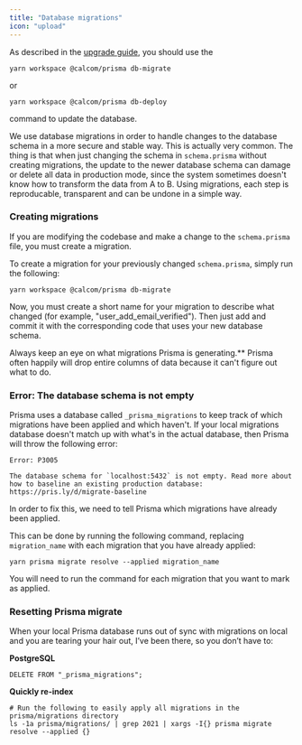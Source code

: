 ```yaml
---
title: "Database migrations"
icon: "upload"
---
```


As described in the [upgrade guide](/self-hosting/upgrading), you should use the 
```
yarn workspace @calcom/prisma db-migrate
```
or 
```
yarn workspace @calcom/prisma db-deploy
``` 
command to update the database.

We use database migrations in order to handle changes to the database schema in a more secure and stable way. This is actually very common. The thing is that when just changing the schema in `schema.prisma` without creating migrations, the update to the newer database schema can damage or delete all data in production mode, since the system sometimes doesn't know how to transform the data from A to B. Using migrations, each step is reproducable, transparent and can be undone in a simple way.

### Creating migrations

If you are modifying the codebase and make a change to the `schema.prisma` file, you must create a migration.

To create a migration for your previously changed `schema.prisma`, simply run the following:

```
yarn workspace @calcom/prisma db-migrate
```

Now, you must create a short name for your migration to describe what changed (for example, "user_add_email_verified"). Then just add and commit it with the corresponding code that uses your new database schema.

<Warning>
Always keep an eye on what migrations Prisma is generating.** Prisma often happily will drop entire columns of data because it can't figure out what to do.
</Warning>

### Error: The database schema is not empty

Prisma uses a database called `_prisma_migrations` to keep track of which migrations have been applied and which haven't. If your local migrations database doesn't match up with what's in the actual database, then Prisma will throw the following error:

```
Error: P3005

The database schema for `localhost:5432` is not empty. Read more about how to baseline an existing production database: https://pris.ly/d/migrate-baseline
```

In order to fix this, we need to tell Prisma which migrations have already been applied.

This can be done by running the following command, replacing `migration_name` with each migration that you have already applied:

```
yarn prisma migrate resolve --applied migration_name
```

You will need to run the command for each migration that you want to mark as applied.

### Resetting Prisma migrate

When your local Prisma database runs out of sync with migrations on local and you are tearing your hair out, I’ve been there, so you don’t have to:

**PostgreSQL**

```
DELETE FROM "_prisma_migrations";
```

**Quickly re-index**

```
# Run the following to easily apply all migrations in the prisma/migrations directory
ls -1a prisma/migrations/ | grep 2021 | xargs -I{} prisma migrate resolve --applied {}
```